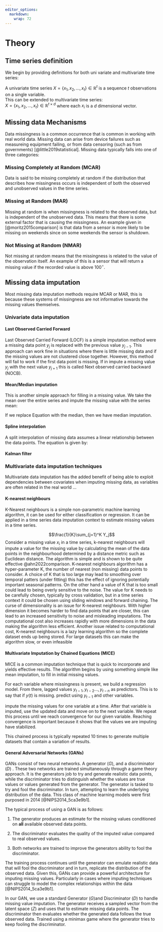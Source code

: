 ```yaml
---
editor_options: 
  markdown: 
    wrap: 72
---
```


# Theory

## Time series definition

\textbf{Missing at random. This basically means that the missingness in the data is not imformative}

We begin by providing definitions for both uni variate and multivariate
time series:

A univariate time series $X = \{x_1, x_2, ..., x_t\} \in \mathbb{R}^t$
is a sequence $t$ observations on a single variable.\
This can be extended to multivariate time series:\
$X = \{x_1, x_2, ..., x_t\}\in \mathbb{R}^{t\times d}$ where each $x_i$
is a $d$ dimensional vector.

## Missing data Mechanisms

Data missingness is a common occurrence that is common in working with
real world data. Missing data can arise from device failures such as
measureing equipment failing, or from data censoring (such as from
governments) [@little2019statistical]. Missing data typically falls into
one of three categories:

### Missing Completely at Random (MCAR)

Data is said to be missing completely at random if the distribution that
describes how missingness occurs is independent of both the observed and
unobserved values in the time series.

### Missing at Random (MAR)

Missing at random is when missingness is related to the observed data,
but is independent of the unobserved data. This means that there is some
external factor that is causing the missingness. An example given in
[@moritz2015comparison] is that data from a sensor is more likely to be
missing on weekends since on some weekends the sensor is shutdown.

### Not Missing at Random (NMAR)

Not missing at random means that the missingness is related to the value
of the observation itself. An example of this is a sensor that will
return a missing value if the recorded value is above 100$^\circ$.


## Missing data imputation

Most missing data imputation methods require MCAR or MAR, this is
because these systems of missingness are not informative towards the
missing values themselves. 


### Univariate data imputation


#### Last Observed Carried Forward
Last Observed Carried Forward (LOCF) is a simple imputation method were a missing data point $y_j$ is replaced with the previous value $y_{j-1}$. This approach can work fine in situations where there is little missing data and if the missing values are not clustered close together. However, this method will fail to work if the first data point is missing. If in impute a missing value $y_j$ with the next value $y_{j+1}$ this is called Next observed carried backward (NOCB).


#### Mean/Median imputation
This is another simple approach for filling in a missing value. We take the mean over the entire series and impute the missing value with the series mean:
\begin{equation}\label{eqn:Mean_imputation}
\hat{\mu} = \sum_i \frac{y_i}{n}
\end{equation}

If we replace Equation \ref{eqn:Mean_imputation} with the median, then we have median imputation.  

\todo[inline]{Keep talking about why this method is not great in general and why it could be worse for series with a trend}

#### Spline interpolation

A split interpolation of missing data assumes a linear relationship
between the data points. The equation is given by:
\begin{equation}\label{eqn:Split_interp}
f(x) = f(x_0) + \frac{f(x_1)-f(x_0)}{x_1-x_0}(x_1 - x_0)
\end{equation}

#### Kalman filter

### Multivariate data imputation techniques

Multivariate data imputation has the added benefit of being able to exploit dependencies between covariates when imputing missing data, as variables are often related in the real world ...
\todo[inline]{Work on making this sentence not as shit}

#### K-nearest neighbours

K-Nearest neighbours is a simple non-parametric machine learning
algorithm, it can be used for either classification or regression. It
can be applied in a time series data imputation context to estimate
missing values in a time series.

$$\frac{1}{K}\sum_{j=1}^K Y_j$$ Consider a missing value $x_i$ in a time
series, k-nearest neighbours will impute a value for the missing value
by calculating the mean of the data points in the neighbourhood
determined by a distance metric such as Euclidean distance. The
algorithm is simple and is shown to be quite effective
@ahn2022comparison. K-nearest neighbours algorithm has a hyper-parameter
K, the number of nearest (non missing) data points to consider. A choice
of K that is too large may lead to smoothing over temporal patters
(under fitting) this has the effect of ignoring potentially important
seasonal patterns. On the other hand a value of K that is too small
could lead to being overly sensitive to the noise. The value for K needs
to be carefully chosen, typically by cross validation, but in a time
series context it could be chosen using sliding windows and forward
chaining. The curse of dimensionality is an issue for K-nearest
neighbours. With higher dimension it becomes harder to find data points
that are closer, this can lead to an increased sensitivity to noise and
misleading imputations. The computational cost also increases rapidly
with more dimensions in the data making the algorithm less efficient.
Another issue related to computational cost, K-nearest neighbours is a
lazy learning algorithm so the complete dataset ends up being stored.
For large datasets this can make the algorithm slow, or even infeasible

\todo{Come back to this section later}

#### Multivariate Imputation by Chained Equations (MICE)

MICE is a common imputation technique that is quick to incorporate and
yields effective results. The algorithm begins by using something simple
like mean imputation, to fill in initial missing values.

For each variable where missingness is present, we build a regression
model. From there, lagged values ${y_{t-1}, y_{t-2}...,y_{t-n}}$ as
predictors. This is to say that if ${y(t)}$ is missing. predict using
$y_{t-1}$ and other variables.

impute the missing values for one variable at a time. After that
variable is imputed, use the updated data and move on to the next
variable. We repeat this process until we reach convergence for our
given variable. Reaching convergence is important because it shows that the values we are imputing have stabilized. 

This chained process is typically repeated 10 times to generate
multiple datasets that contain a variation of results.



#### General Adversarial Networks (GANs)

GANs consist of two neural networks. A generator $(G)$, and a
discriminator $(D)$ . These two networks are trained simultaneously
through a game theory approach. It is the generators job to try and
generate realistic data points, while the discriminator tries to
distinguish whether the values are true values or values generated from
the generator. The generator is tasked to try and fool the
discriminator. In turn, attempting to learn the underlying distribution
of the data. This class of machine learning models were first purposed
in 2014 [@NIPS2014_5ca3e9b1].

The typical process of using a GAN is as follows:

1)  The generator produces an estimate for the missing values
    conditioned on **all** available observed data points.

2)  The discriminator evaluates the quality of the imputed value
    compared to real observed values.

3)  Both networks are trained to improve the generators ability to fool
    the discriminator.

The training process continues until the generator can emulate realistic
data that will fool the discriminator and in turn, replicate the
distribution of the observed data. Given this, GANs can provide a
powerful architecture for imputing missing values. Particularly in cases
where imputing techniques can struggle to model the complex
relationships within the data [@NIPS2014_5ca3e9b1].
\todo[inline]{Reference the image of the GAN in the text}

\begin{figure}
\centering
\includegraphics{graphs/gan_architecture.png}

\caption{Structure of a generative adversial network}
\label{fig:GAN_str}
\end{figure}
In our GAN, we use a standard Generator $(G)$and Discriminator $(D)$ to
handle missing value imputation. The generator receives a sampled vector
from the latent space $(Z)$ and uses that to estimate missing data
points. The discriminator then evaluates whether the generated data
follows the true observed data. Trained using a minimax game where the
generator tries to keep fooling the discriminator.












